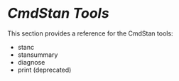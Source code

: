 # <i style='font-size: 110%; color:var(--bs-body-color)'>CmdStan Tools</i> {.unnumbered}

This section provides a reference for the CmdStan tools:

- stanc
- stansummary
- diagnose
- print (deprecated)

